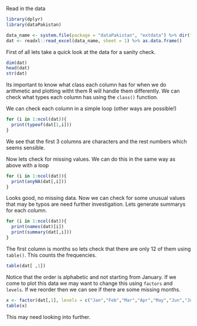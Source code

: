 Read in the data

```r
library(dplyr)
library(dataPakistan)

data_name <- system.file(package = "dataPakistan", "extdata") %>% dir(full.names = TRUE) %>% .[2]
dat <- readxl::read_excel(data_name, sheet = 1) %>% as.data.frame()
```

First of all lets take a quick look at the data for a sanity check.

```r
dim(dat)
head(dat)
str(dat)
```

\noindent Its important to know what class each column has for when we do arithmetic and plotting witht them R will handle them differently.
We can check what types each column has using the `class()` function.

We can check each column in a simple loop (other ways are possible!)

```r
for (i in 1:ncol(dat)){
  print(typeof(dat[1,i]))
}
```

We see that the first 3 columns are characters and the rest numbers which seems sensible.

Now lets check for missing values. We can do this in the same way as above with a loop

```r
for (i in 1:ncol(dat)){
  print(anyNA(dat[,i]))
}
```

Looks good, no missing data.
Now we can check for some unusual values that may be typos are need further investigation.
Lets generate summarys for each column.

```r
for (i in 1:ncol(dat)){
  print(names(dat)[i])
  print(summary(dat[,i]))
}
```


The first column is months so lets check that there are only 12 of them using `table()`. This counts the frequencies.

```r
table(dat[ ,1])
```

Notice that the order is alphabetic and not starting from January. If we come to plot this data we may want to change this using `factors` and `levels`.
If we reorder then we can see if there are some missing months.

```r
x <- factor(dat[,1], levels = c("Jan","Feb","Mar","Apr","May","Jun","July","Aug","Sept","Oct","Nov","Dec"))
table(x)
```

This may need looking into further.
